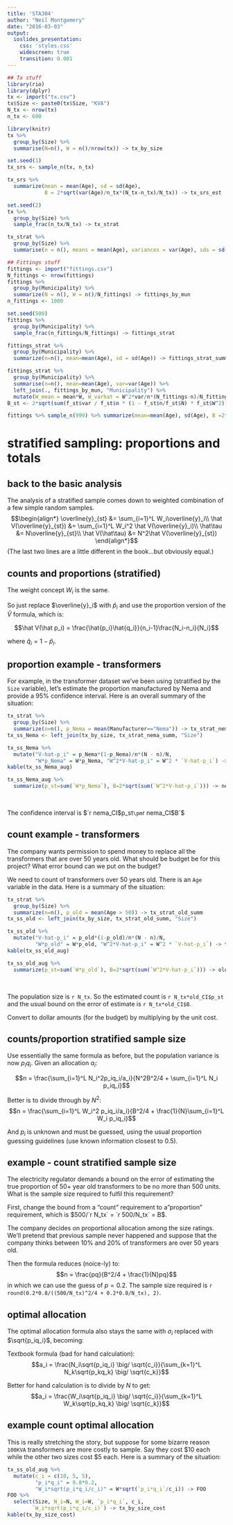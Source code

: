 ```yaml
---
title: 'STA304'
author: "Neil Montgomery"
date: "2016-03-03"
output: 
  ioslides_presentation: 
    css: 'styles.css' 
    widescreen: true 
    transition: 0.001
---
```

\newcommand{\E}[1]{E{\left(#1\right)}}
\newcommand{\flist}[2]{\{#1_1, #1_2, \ldots, #1_#2\}}
\newcommand{\fulist}[3]{\{#1_{{#2}1}, #1_{{#2}2}, \ldots, #1_{{#2}{#3}}\}}
\renewcommand{\bar}[1]{\overline{#1}}
\newcommand{\SE}[1]{\sqrt{\hat{V}(#1)}}


```r
## Tx stuff
library(rio)
library(dplyr)
tx <- import("tx.csv")
tx$Size <- paste0(tx$Size, "KVA")
N_tx <- nrow(tx)
n_tx <- 600

library(knitr)
tx %>% 
  group_by(Size) %>% 
  summarise(N=n(), W = n()/nrow(tx)) -> tx_by_size

set.seed(1)
tx_srs <- sample_n(tx, n_tx)

tx_srs %>% 
  summarize(mean = mean(Age), sd = sd(Age), 
            B = 2*sqrt(var(Age)/n_tx*(N_tx-n_tx)/N_tx)) -> tx_srs_est

set.seed(2)
tx %>% 
  group_by(Size) %>% 
  sample_frac(n_tx/N_tx) -> tx_strat

tx_strat %>% 
  group_by(Size) %>% 
  summarise(n = n(), means = mean(Age), variances = var(Age), sds = sd(Age)) -> tx_strat_summ
```

```r
## Fittings stuff
fittings <- import("fittings.csv")
N_fittings <- nrow(fittings)
fittings %>% 
  group_by(Municipality) %>% 
  summarize(N = n(), W = n()/N_fittings) -> fittings_by_mun
n_fittings <- 1000
```

```r
set.seed(500)
fittings %>% 
  group_by(Municipality) %>% 
  sample_frac(n_fittings/N_fittings) -> fittings_strat
```

```r
fittings_strat %>% 
  group_by(Municipality) %>% 
  summarize(n=n(), mean=mean(Age), sd = sd(Age)) -> fittings_strat_summ
```

```r
fittings_strat %>% 
  group_by(Municipality) %>% 
  summarise(n=n(), mean=mean(Age), var=var(Age)) %>% 
  left_join(., fittings_by_mun, "Municipality") %>% 
  mutate(W_mean = mean*W, W_varhat = W^2*var/n*(N_fittings-n)/N_fittings) -> f_st
B_st <- 2*sqrt(sum(f_st$var / f_st$n * (1 - f_st$n/f_st$N) * f_st$W^2))
```

```r
fittings %>% sample_n(999) %>% summarize(mean=mean(Age), sd(Age), B =2*sd(Age)/sqrt(999)*(1-999/N_fittings)) -> f_srs
```



# stratified sampling: proportions and totals

## back to the basic analysis

The analysis of a stratified sample comes down to weighted combination of a few simple random samples. 
$$\begin{align*}
\bar y_{st} &= \sum_{i=1}^L W_i\bar{y}_i\\
\hat V(\bar y_{st}) &= \sum_{i=1}^L W_i^2 \hat V(\bar{y}_i)\\
\hat\tau &= N\bar y_{st}\\
\hat V(\hat\tau) &= N^2\hat V(\bar y_{st})
\end{align*}$$
(The last two lines are a little different in the book...but obviously equal.)

## counts and proportions (stratified)

The weight concept $W_i$ is the same. 

So just replace $\bar{y}_i$ with $\hat p_i$ and use the proportion version of the  $\hat V$ formula, which is:

$$\hat V(\hat p_i) =  \frac{\hat{p_i}\hat{q_i}}{n_i-1}\frac{N_i-n_i}{N_i}$$

where $\hat q_i = 1 - \hat p_i$.

## proportion example - transformers { .build }

For example, in the transformer dataset we've been using (stratified by the `Size` variable), let's estimate the proportion manufactured by Nema and provide a 95% confidence interval. Here is an overall summary of the situation:

```r
tx_strat %>% 
  group_by(Size) %>% 
  summarize(n=n(), p_Nema = mean(Manufacturer=="Nema")) -> tx_strat_nema_summ
tx_ss_Nema <- left_join(tx_by_size, tx_strat_nema_summ, "Size") 

tx_ss_Nema %>% 
  mutate("V-hat-p_i" = p_Nema*(1-p_Nema)/n*(N - n)/N,
         "W*p_Nema" = W*p_Nema, "W^2*V-hat-p_i" = W^2 * `V-hat-p_i`) -> tx_ss_Nema_aug
kable(tx_ss_Nema_aug)

tx_ss_Nema_aug %>% 
  summarize(p_st=sum(`W*p_Nema`), B=2*sqrt(sum(`W^2*V-hat-p_i`))) -> nema_CI
```

&nbsp;

The confidence interval is $`r nema_CI$p_st` \pm `r nema_CI$B`$

## count example - transformers { .build }

The company wants permission to spend money to replace all the transformers that are over 50 years old. What should be budget be for this project? What error bound can we put on the budget?

We need to count of transformers over 50 years old. There is an `Age` variable in the data. Here is a summary of the situation:

```r
tx_strat %>% 
  group_by(Size) %>% 
  summarize(n=n(), p_old = mean(Age > 50)) -> tx_strat_old_summ
tx_ss_old <- left_join(tx_by_size, tx_strat_old_summ, "Size") 

tx_ss_old %>% 
  mutate("V-hat-p_i" = p_old*(1-p_old)/n*(N - n)/N,
         "W*p_old" = W*p_old, "W^2*V-hat-p_i" = W^2 * `V-hat-p_i`) -> tx_ss_old_aug
kable(tx_ss_old_aug)

tx_ss_old_aug %>% 
  summarize(p_st=sum(`W*p_old`), B=2*sqrt(sum(`W^2*V-hat-p_i`))) -> old_CI
```

&nbsp;

The population size is `r N_tx`. So the estimated count is `r N_tx*old_CI$p_st` and the usual bound on the error of estimate is `r N_tx*old_CI$B`. 

Convert to dollar amounts (for the budget) by multiplying by the unit cost.

## counts/proportion stratified sample size { .build }

Use essentially the same formula as before, but the population variance is now $p_iq_i$. Given an allocation $a_i$:

$$n = \frac{\sum_{i=1}^L N_i^2p_iq_i/a_i}{N^2B^2/4 + \sum_{i=1}^L N_i p_iq_i}$$

Better is to divide through by $N^2$:
$$n = \frac{\sum_{i=1}^L W_i^2 p_iq_i/a_i}{B^2/4 + \frac{1}{N}\sum_{i=1}^L W_i p_iq_i}$$

And $p_i$ is unknown and must be guessed, using the usual proportion guessing guidelines (use known information closest to 0.5). 

## example - count stratified sample size

The electricity regulator demands a bound on the error of estimating the true proportion of 50+ year old transformers to be no more than 500 units. What is the sample size required to fulfil this requirement?

First, change the bound from a "count" requirement to a"proportion" requirement, which is $500/`r N_tx` = `r 500/N_tx` = B$. 

The company decides on proportional allocation among the size ratings. We'll pretend that previous sample never happened and suppose that the company thinks between 10% and 20% of transformers are over 50 years old.

Then the formula reduces (noice-ly) to:
$$n = \frac{pq}{B^2/4 + \frac{1}{N}pq}$$
in which we can use the guess of $p=0.2$. The sample size required is `r round(0.2*0.8/((500/N_tx)^2/4 + 0.2*0.8/N_tx), 2)`.

## optimal allocation

The optimal allocation formula also stays the same with $\sigma_i$ replaced with $\sqrt{p_iq_i}$, becoming:

Textbook formula (bad for hand calculation):
$$a_i = \frac{N_i\sqrt{p_iq_i} \big/ \sqrt{c_i}}{\sum_{k=1}^L N_k\sqrt{p_kq_k} \big/ \sqrt{c_k}}$$

Better for hand calculation is to divide by $N$ to get:
$$a_i = \frac{W_i\sqrt{p_iq_i} \big/ \sqrt{c_i}}{\sum_{k=1}^L W_k\sqrt{p_kq_k} \big/ \sqrt{c_k}}$$

## example count optimal allocation

This is really stretching the story, but suppose for some bizarre reason `100KVA` transformers are more costly to sample. Say they cost $10 each while the other two sizes cost $5 each. Here is a summary of the situation:

```r
tx_ss_old_aug %>% 
  mutate(c_i = c(10, 5, 5), 
         "p_i*q_i" = 0.8*0.2,
         "W_i*sqrt(p_i*q_i/c_i)" = W*sqrt(`p_i*q_i`/c_i)) -> FOO
FOO %>% 
  select(Size, N_i=N, W_i=W, `p_i*q_i`, c_i,
        `W_i*sqrt(p_i*q_i/c_i)`) -> tx_by_size_cost
kable(tx_by_size_cost)
```


